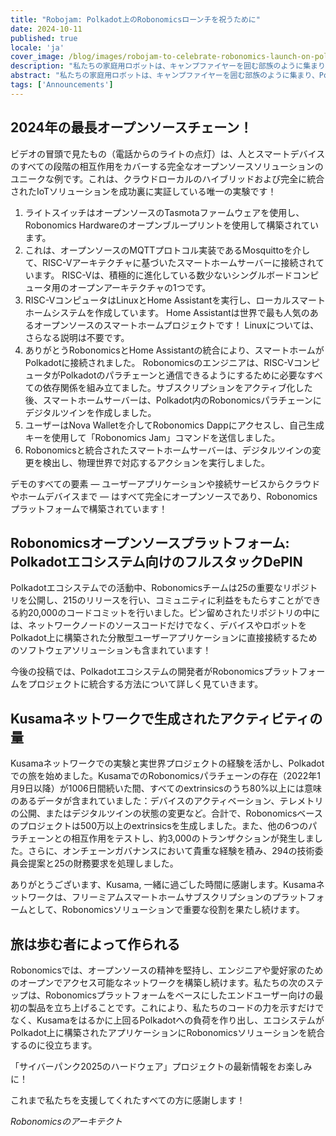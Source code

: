 ```yaml
---
title: "Robojam: Polkadot上のRobonomicsローンチを祝うために"
date: 2024-10-11
published: true
locale: 'ja'
cover_image: /blog/images/robojam-to-celebrate-robonomics-launch-on-polk/twitter-blog-jam.jpg
description: "私たちの家庭用ロボットは、キャンプファイヤーを囲む部族のように集まり、Polkadot上のローンチを祝うために集まりました！伝統的な赤いリボンの代わりに、2024年に構築されたRISC-Vアーキテクチャコンピュータ上の最長のオープンソースチェーンを披露することにしました。このローンチデモがPolkadotエコシステム内で大きな関心を呼び起こすことを願っています！"
abstract: "私たちの家庭用ロボットは、キャンプファイヤーを囲む部族のように集まり、Polkadot上のローンチを祝うために集まりました！伝統的な赤いリボンの代わりに、2024年に構築されたRISC-Vアーキテクチャコンピュータ上の最長のオープンソースチェーンを披露することにしました。このローンチデモがPolkadotエコシステム内で大きな関心を呼び起こすことを願っています！"
tags: ['Announcements']
---
```


<YouTube id="https://youtu.be/nLPJPQhsdEY" posterQuality="max" />

## 2024年の最長オープンソースチェーン！   

ビデオの冒頭で見たもの（電話からのライトの点灯）は、人とスマートデバイスのすべての段階の相互作用をカバーする完全なオープンソースソリューションのユニークな例です。これは、クラウドローカルのハイブリッドおよび完全に統合されたIoTソリューションを成功裏に実証している唯一の実験です！

<RbImage zoom src="/blog/images/robojam-to-celebrate-robonomics-launch-on-polk/risk-v_infocrafic-2.jpg" alt="RISC-Vインフォグラフィック" />

1. ライトスイッチはオープンソースのTasmotaファームウェアを使用し、Robonomics Hardwareのオープンブループリントを使用して構築されています。   
2. これは、オープンソースのMQTTプロトコル実装であるMosquittoを介して、RISC-Vアーキテクチャに基づいたスマートホームサーバーに接続されています。 RISC-Vは、積極的に進化している数少ないシングルボードコンピュータ用のオープンアーキテクチャの1つです。   
3. RISC-VコンピュータはLinuxとHome Assistantを実行し、ローカルスマートホームシステムを作成しています。 Home Assistantは世界で最も人気のあるオープンソースのスマートホームプロジェクトです！ Linuxについては、さらなる説明は不要です。   
4. ありがとうRobonomicsとHome Assistantの統合により、スマートホームがPolkadotに接続されました。 Robonomicsのエンジニアは、RISC-VコンピュータがPolkadotのパラチェーンと通信できるようにするために必要なすべての依存関係を組み立てました。サブスクリプションをアクティブ化した後、スマートホームサーバーは、Polkadot内のRobonomicsパラチェーンにデジタルツインを作成しました。  
5. ユーザーはNova Walletを介してRobonomics Dappにアクセスし、自己生成キーを使用して「Robonomics Jam」コマンドを送信しました。  
6. Robonomicsと統合されたスマートホームサーバーは、デジタルツインの変更を検出し、物理世界で対応するアクションを実行しました。  

デモのすべての要素 — ユーザーアプリケーションや接続サービスからクラウドやホームデバイスまで — はすべて完全にオープンソースであり、Robonomicsプラットフォームで構築されています！  

## Robonomicsオープンソースプラットフォーム: Polkadotエコシステム向けのフルスタックDePIN  

Polkadotエコシステムでの活動中、Robonomicsチームは25の重要なリポジトリを公開し、215のリリースを行い、コミュニティに利益をもたらすことができる約20,000のコードコミットを行いました。ピン留めされたリポジトリの中には、ネットワークノードのソースコードだけでなく、デバイスやロボットをPolkadot上に構築された分散型ユーザーアプリケーションに直接接続するためのソフトウェアソリューションも含まれています！  

<RbImage zoom src="/blog/images/robojam-to-celebrate-robonomics-launch-on-polk/image.png" alt="Robonomics GitHub" />  

今後の投稿では、Polkadotエコシステムの開発者がRobonomicsプラットフォームをプロジェクトに統合する方法について詳しく見ていきます。  

## Kusamaネットワークで生成されたアクティビティの量  

Kusamaネットワークでの実験と実世界プロジェクトの経験を活かし、Polkadotでの旅を始めました。KusamaでのRobonomicsパラチェーンの存在（2022年1月9日以降）が1006日間続いた間、すべてのextrinsicsのうち80%以上には意味のあるデータが含まれていました：デバイスのアクティベーション、テレメトリの公開、またはデジタルツインの状態の変更など。合計で、Robonomicsベースのプロジェクトは500万以上のextrinsicsを生成しました。また、他の6つのパラチェーンとの相互作用をテストし、約3,000のトランザクションが発生しました。さらに、オンチェーンガバナンスにおいて貴重な経験を積み、294の技術委員会提案と25の財務要求を処理しました。

ありがとうございます、Kusama, 一緒に過ごした時間に感謝します。Kusamaネットワークは、フリーミアムスマートホームサブスクリプションのプラットフォームとして、Robonomicsソリューションで重要な役割を果たし続けます。   

## 旅は歩む者によって作られる   

Robonomicsでは、オープンソースの精神を堅持し、エンジニアや愛好家のためのオープンでアクセス可能なネットワークを構築し続けます。私たちの次のステップは、Robonomicsプラットフォームをベースにしたエンドユーザー向けの最初の製品を立ち上げることです。これにより、私たちのコードの力を示すだけでなく、Kusamaをはるかに上回るPolkadotへの負荷を作り出し、エコシステムがPolkadot上に構築されたアプリケーションにRobonomicsソリューションを統合するのに役立ちます。

「サイバーパンク2025のハードウェア」プロジェクトの最新情報をお楽しみに！

これまで私たちを支援してくれたすべての方に感謝します！

*Robonomicsのアーキテクト*  